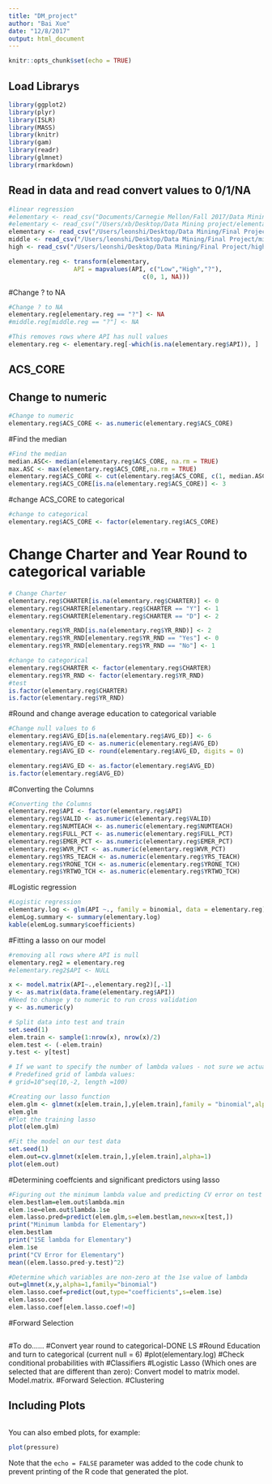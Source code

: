 ```yaml
---
title: "DM_project"
author: "Bai Xue"
date: "12/8/2017"
output: html_document
---
```


```r
knitr::opts_chunk$set(echo = TRUE)
```

## Load Librarys
```r
library(ggplot2)
library(plyr)
library(ISLR)
library(MASS)
library(knitr)
library(gam)
library(readr)
library(glmnet)
library(rmarkdown)
```

## Read in data and read convert values to 0/1/NA
```r
#linear regression
#elementary <- read_csv("Documents/Carnegie Mellon/Fall 2017/Data Mining/Data Mining Project/elementary.csv")
#elementary <- read_csv("/Users/xb/Desktop/Data Mining project/elementary.csv")
elementary <- read_csv("/Users/leonshi/Desktop/Data Mining/Final Project/elementary.csv")
middle <- read_csv("/Users/leonshi/Desktop/Data Mining/Final Project/middle.csv")
high <- read_csv("/Users/leonshi/Desktop/Data Mining/Final Project/high.csv")

elementary.reg <- transform(elementary, 
                  API = mapvalues(API, c("Low","High","?"), 
                                     c(0, 1, NA)))
```


#Change ? to NA
```r
#Change ? to NA
elementary.reg[elementary.reg == "?"] <- NA
#middle.reg[middle.reg == "?"] <- NA

#This removes rows where API has null values
elementary.reg <- elementary.reg[-which(is.na(elementary.reg$API)), ]
```


## ACS_CORE
## Change to numeric
```r
#Change to numeric 
elementary.reg$ACS_CORE <- as.numeric(elementary.reg$ACS_CORE)
```

#Find the median
```r
#Find the median
median.ASC<- median(elementary.reg$ACS_CORE, na.rm = TRUE)
max.ASC <- max(elementary.reg$ACS_CORE,na.rm = TRUE)
elementary.reg$ACS_CORE <- cut(elementary.reg$ACS_CORE, c(1, median.ASC + 1, max.ASC),labels = FALSE)
elementary.reg$ACS_CORE[is.na(elementary.reg$ACS_CORE)] <- 3
```

#change ACS_CORE to categorical
```r
#change to categorical
elementary.reg$ACS_CORE <- factor(elementary.reg$ACS_CORE)

```

# Change Charter and Year Round to categorical variable
```r
# Change Charter
elementary.reg$CHARTER[is.na(elementary.reg$CHARTER)] <- 0
elementary.reg$CHARTER[elementary.reg$CHARTER == "Y"] <- 1
elementary.reg$CHARTER[elementary.reg$CHARTER == "D"] <- 2

elementary.reg$YR_RND[is.na(elementary.reg$YR_RND)] <- 2
elementary.reg$YR_RND[elementary.reg$YR_RND == "Yes"] <- 0
elementary.reg$YR_RND[elementary.reg$YR_RND == "No"] <- 1

#change to categorical
elementary.reg$CHARTER <- factor(elementary.reg$CHARTER)
elementary.reg$YR_RND <- factor(elementary.reg$YR_RND)
#test
is.factor(elementary.reg$CHARTER)
is.factor(elementary.reg$YR_RND)

```

#Round and change average education to categorical variable
```r
#Change null values to 6
elementary.reg$AVG_ED[is.na(elementary.reg$AVG_ED)] <- 6
elementary.reg$AVG_ED <- as.numeric(elementary.reg$AVG_ED)
elementary.reg$AVG_ED <- round(elementary.reg$AVG_ED, digits = 0)

elementary.reg$AVG_ED <- as.factor(elementary.reg$AVG_ED)
is.factor(elementary.reg$AVG_ED)
```


#Converting the Columns 
```r
#Converting the Columns 
elementary.reg$API <- factor(elementary.reg$API)
elementary.reg$VALID <- as.numeric(elementary.reg$VALID)
elementary.reg$NUMTEACH <- as.numeric(elementary.reg$NUMTEACH)
elementary.reg$FULL_PCT <- as.numeric(elementary.reg$FULL_PCT)
elementary.reg$EMER_PCT <- as.numeric(elementary.reg$EMER_PCT)
elementary.reg$WVR_PCT <- as.numeric(elementary.reg$WVR_PCT)
elementary.reg$YRS_TEACH <- as.numeric(elementary.reg$YRS_TEACH)
elementary.reg$YRONE_TCH <- as.numeric(elementary.reg$YRONE_TCH)
elementary.reg$YRTWO_TCH <- as.numeric(elementary.reg$YRTWO_TCH)
```

#Logistic regression 

```r
#Logistic regression 
elementary.log <- glm(API ~., family = binomial, data = elementary.reg) 
elemLog.summary <- summary(elementary.log)
kable(elemLog.summary$coefficients)
```
#Fitting a lasso on our model
```r
#removing all rows where API is null
elementary.reg2 = elementary.reg
#elementary.reg2$API <- NULL

x <- model.matrix(API~.,elementary.reg2)[,-1]
y <- as.matrix(data.frame(elementary.reg$API))
#Need to change y to numeric to run cross validation
y <- as.numeric(y)

# Split data into test and train
set.seed(1)
elem.train <- sample(1:nrow(x), nrow(x)/2)
elem.test <- (-elem.train)
y.test <- y[test]

# If we want to specify the number of lambda values - not sure we actually need this
# Predefined grid of lambda values: 
# grid=10^seq(10,-2, length =100)

#Creating our lasso function
elem.glm <- glmnet(x[elem.train,],y[elem.train],family = "binomial",alpha=1) 
elem.glm
#Plot the training lasso
plot(elem.glm)

#Fit the model on our test data
set.seed(1)
elem.out=cv.glmnet(x[elem.train,],y[elem.train],alpha=1)
plot(elem.out)
```

#Determining coeffcients and significant predictors using lasso
```r
#Figuring out the minimum lambda value and predicting CV error on test
elem.bestlam=elem.out$lambda.min
elem.1se=elem.out$lambda.1se
elem.lasso.pred=predict(elem.glm,s=elem.bestlam,newx=x[test,])
print("Minimum lambda for Elementary")
elem.bestlam
print("1SE lambda for Elementary")
elem.1se
print("CV Error for Elementary")
mean((elem.lasso.pred-y.test)^2)

#Determine which variables are non-zero at the 1se value of lambda
out=glmnet(x,y,alpha=1,family="binomial")
elem.lasso.coef=predict(out,type="coefficients",s=elem.1se)
elem.lasso.coef
elem.lasso.coef[elem.lasso.coef!=0]
```

#Forward Selection

```r

```

#To do......
#Convert year round to categorical-DONE LS
#Round Education and turn to categorical (current null = 6)
#plot(elementary.log)
#Check conditional probabilities with 
#Classifiers
#Logistic Lasso (Which ones are selected that are different than zero): Convert model to matrix model. Model.matrix. 
#Forward Selection.
#Clustering

## Including Plots

```r

```


You can also embed plots, for example:

```r
plot(pressure)
```

Note that the `echo = FALSE` parameter was added to the code chunk to prevent printing of the R code that generated the plot.
